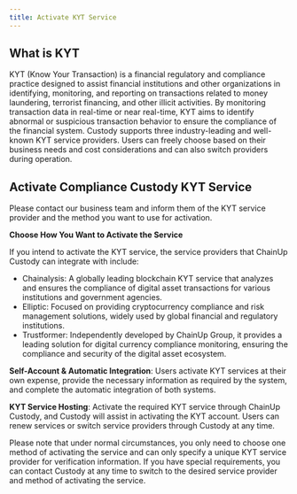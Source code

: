 ```yaml
---
title: Activate KYT Service
---
```


##  What is KYT
KYT (Know Your Transaction) is a financial regulatory and compliance practice designed to assist financial institutions and other organizations in identifying, monitoring, and reporting on transactions related to money laundering, terrorist financing, and other illicit activities. By monitoring transaction data in real-time or near real-time, KYT aims to identify abnormal or suspicious transaction behavior to ensure the compliance of the financial system. Custody supports three industry-leading and well-known KYT service providers. Users can freely choose based on their business needs and cost considerations and can also switch providers during operation.

##  Activate Compliance Custody KYT Service

<Note>
Please contact our business team and inform them of the KYT service provider and the method you want to use for activation.
</Note>

**Choose How You Want to Activate the Service**

<Steps>
<Step title="Choose the KYT Service Provider">
   If you intend to activate the KYT service, the service providers that ChainUp Custody can integrate with include:

   - Chainalysis: A globally leading blockchain KYT service that analyzes and ensures the compliance of digital asset transactions for various institutions and government agencies.
   - Elliptic: Focused on providing cryptocurrency compliance and risk management solutions, widely used by global financial and regulatory institutions.
   - Trustformer: Independently developed by ChainUp Group, it provides a leading solution for digital currency compliance monitoring, ensuring the compliance and security of the digital asset ecosystem.

</Step>
<Step title="Choose How You Want to Activate the Service">
    
**Self-Account & Automatic Integration**: Users activate KYT services at their own expense, provide the necessary information as required by the system, and complete the automatic integration of both systems.

**KYT Service Hosting**: Activate the required KYT service through ChainUp Custody, and Custody will assist in activating the KYT account. Users can renew services or switch service providers through Custody at any time.

</Step>

</Steps>

<Warning>
Please note that under normal circumstances, you only need to choose one method of activating the service and can only specify a unique KYT service provider for verification information. If you have special requirements, you can contact Custody at any time to switch to the desired service provider and method of activating the service.
</Warning>